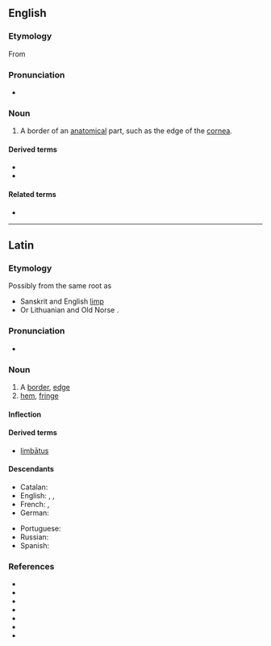 ==English==

===Etymology===
From {{etyl|la|en}} {{m|la|limbus||edge, border}}

===Pronunciation===
* {{rhymes|ɪmbəs|lang=en}}

===Noun===
{{en-noun|es|limbi}}

# {{lb|en|medicine|biology}} A border of an [[anatomical]] part, such as the edge of the [[cornea]].

====Derived terms====
* {{l|en|limbal}}
* {{l|en|limbal ring}}

====Related terms====
* {{l|en|limbate}}

----

==Latin==

===Etymology===
Possibly from the same {{etyl|ine-pro|la}} root as
* Sanskrit {{m|sa|लम्बते||hangs down}} and English [[limp]]
* Or Lithuanian {{m|lt|linta||ribbon}} and Old Norse {{m|non|linnr||whether}}.

===Pronunciation===
* {{a|Classical}} {{IPA|/ˈlim.bus/|lang=la}}

===Noun===
{{la-noun|limbus|limbī|m|second}}

# A [[border]], [[edge]]
# [[hem]], [[fringe]]

====Inflection====
{{la-decl-2nd|limb}}

====Derived terms====
* [[limbatus|limbātus]]

====Descendants====
{{des-top}}
* Catalan: {{l|ca|llimbs}}
* English: {{l|en|limbus}}, {{l|en|limbo}}, {{l|en|limbic}}
* French: {{l|fr|limbe}}, {{l|fr|limbique}}
* German: {{l|de|Limbus}}
{{des-mid}}
* Portuguese: {{l|pt|limbo}}
* Russian: {{l|ru|лимб}}
* Spanish: {{l|es|limbo}}
{{des-bottom}}

===References===
* {{R:L&S}}
* {{R:Elementary Lewis}}
* {{R:du Cange}}
* {{R:Gaffiot}}
* {{R:Peck}}
* {{R:NLW}}
* {{R:Smith's Antiquities}}